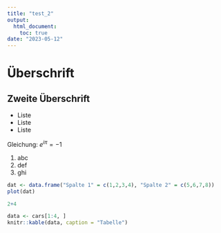 ```yaml
---
title: "test_2"
output: 
  html_document:
    toc: true
date: "2023-05-12"
---
```



# Überschrift

## Zweite Überschrift

- Liste
- Liste
- Liste

Gleichung: $e^{i\pi} = -1$

1. abc
2. def
3. ghi


```r
dat <- data.frame("Spalte 1" = c(1,2,3,4), "Spalte 2" = c(5,6,7,8))
plot(dat)
```

```r
2+4
```


```r
data <- cars[1:4, ]
knitr::kable(data, caption = "Tabelle")
```
